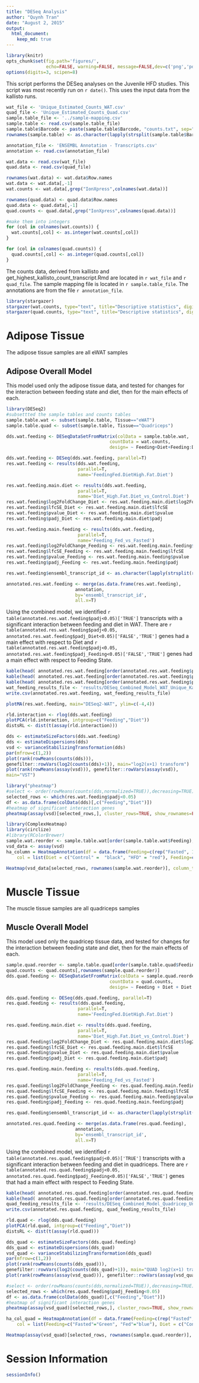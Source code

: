 ```yaml
---
title: "DESeq Analysis"
author: "Quynh Tran"
date: "August 2, 2015"
output:
  html_document:
    keep_md: true
---
```



```r
library(knitr)
opts_chunk$set(fig.path='figures/',
               echo=FALSE, warning=FALSE, message=FALSE,dev=c('png','pdf'))
options(digits=3, scipen=8)
```

This script performs the DESeq analyses on the Juvenile HFD studies.  This script was most recently run on `r date()`.  This uses the input data from the kallisto runs.

```r
wat_file <- 'Unique_Estimated_Counts_WAT.csv'
quad_file <- 'Unique_Estimated_Counts_Quad.csv'
sample.table_file <- '../sample-mapping.csv'
sample.table <- read.csv(sample.table_file)
sample.table$Barcode <- paste(sample.table$Barcode, "counts.txt", sep="-")
rownames(sample.table) <- as.character(lapply(strsplit(sample.table$Barcode, "-"), "[[",1))

annotation_file <- 'ENSEMBL Annotation - Transcripts.csv'
annotation <- read.csv(annotation_file)

wat.data <- read.csv(wat_file)
quad.data <- read.csv(quad_file)

rownames(wat.data) <- wat.data$Row.names
wat.data <- wat.data[,-1]
wat.counts <- wat.data[,grep("IonXpress",colnames(wat.data))]

rownames(quad.data) <- quad.data$Row.names
quad.data <- quad.data[,-1]
quad.counts <- quad.data[,grep("IonXpress",colnames(quad.data))]

#make them into integers
for (col in colnames(wat.counts)) {
  wat.counts[,col] <- as.integer(wat.counts[,col])
}

for (col in colnames(quad.counts)) {
  quad.counts[,col] <- as.integer(quad.counts[,col])
}
```

The counts data, derived from kallisto and get_highest_kallisto_count_transcript.Rmd are located in `r wat_file` and `r quad_file`.  The sample mapping file is located in `r sample.table_file`.  The annotations are from the file `r annotation_file`.


```r
library(stargazer)
stargazer(wat.counts, type="text", title="Descriptive statistics", digits=1, out="results/WAT_Descriptive_stats.txt")
stargazer(quad.counts, type="text", title="Descriptive statistics", digits=1, out="results/QUAD_Descriptive_Stats.txt")
```
# Adipose Tissue

The adipose tissue samples are all eWAT samples

## Adipose Overall Model

This model used only the adipose tissue data, and tested for changes for the interaction between feeding state and diet, then for the main effects of each.

```r
library(DESeq2)
#subsettted the sample tables and counts tables
sample.table.wat <- subset(sample.table, Tissue=="eWAT")
sample.table.quad <- subset(sample.table, Tissue=="Quadriceps")

dds.wat.feeding <- DESeqDataSetFromMatrix(colData = sample.table.wat,
                                       countData = wat.counts,  
                                       design= ~ Feeding+Diet+Feeding:Diet)

dds.wat.feeding <- DESeq(dds.wat.feeding, parallel=T)
res.wat.feeding <- results(dds.wat.feeding,
                           parallel=T,
                           name='FeedingFed.DietHigh.Fat.Diet')

res.wat.feeding.main.diet <- results(dds.wat.feeding,
                           parallel=T,
                           name='Diet_High.Fat.Diet_vs_Control.Diet')
res.wat.feeding$log2FoldChange_Diet <- res.wat.feeding.main.diet$log2FoldChange
res.wat.feeding$lfcSE_Diet <- res.wat.feeding.main.diet$lfcSE
res.wat.feeding$pvalue_Diet <- res.wat.feeding.main.diet$pvalue
res.wat.feeding$padj_Diet <- res.wat.feeding.main.diet$padj

res.wat.feeding.main.feeding <- results(dds.wat.feeding,
                           parallel=T,
                           name='Feeding_Fed_vs_Fasted')
res.wat.feeding$log2FoldChange_Feeding <- res.wat.feeding.main.feeding$log2FoldChange
res.wat.feeding$lfcSE_Feeding <- res.wat.feeding.main.feeding$lfcSE
res.wat.feeding$pvalue_Feeding <- res.wat.feeding.main.feeding$pvalue
res.wat.feeding$padj_Feeding <- res.wat.feeding.main.feeding$padj

res.wat.feeding$ensembl_transcript_id <- as.character(lapply(strsplit(rownames(res.wat.feeding), "\\."), "[[", 1))

annotated.res.wat.feeding <- merge(as.data.frame(res.wat.feeding), 
                          annotation, 
                          by='ensembl_transcript_id',
                          all.x=T)
```

Using the combined model, we identified `r table(annotated.res.wat.feeding$padj<0.05)['TRUE']` transcripts with a significant interaction between feeding and diet in WAT.  There are `r table(annotated.res.wat.feeding$padj<0.05, annotated.res.wat.feeding$padj_Diet<0.05)['FALSE','TRUE']` genes had a main effect with respect to Diet and `r table(annotated.res.wat.feeding$padj<0.05, annotated.res.wat.feeding$padj_Feeding<0.05)['FALSE','TRUE']` genes had a main effect with respect to Feeding State.

```r
kable(head( annotated.res.wat.feeding[order(annotated.res.wat.feeding$padj_Diet),],5), caption="Top Hits for Effects of Diet")
kable(head( annotated.res.wat.feeding[order(annotated.res.wat.feeding$padj_Feeding),],5), caption="Top Hits for Effects of Feeding")
kable(head( annotated.res.wat.feeding[order(annotated.res.wat.feeding$padj),],20), caption="Top Hits for Interaction between Diet and Feeding")
wat_feeding_results_file <- 'results/DESeq_Combined_Model_WAT_Unique_Kalllisto.csv'
write.csv(annotated.res.wat.feeding, wat_feeding_results_file)
```

```r
plotMA(res.wat.feeding, main="DESeq2-WAT", ylim=c(-4,4))
```

```r
rld.interaction <- rlog(dds.wat.feeding)
plotPCA(rld.interaction, intgroup=c("Feeding","Diet"))
distsRL <- dist(t(assay(rld.interaction)))

dds <- estimateSizeFactors(dds.wat.feeding)
dds <- estimateDispersions(dds)
vsd <- varianceStabilizingTransformation(dds)
par(mfrow=c(1,2))
plot(rank(rowMeans(counts(dds))),
genefilter::rowVars(log2(counts(dds)+1)), main="log2(x+1) transform")
plot(rank(rowMeans(assay(vsd))), genefilter::rowVars(assay(vsd)),
main="VST")

library("pheatmap")
#select <- order(rowMeans(counts(dds,normalized=TRUE)),decreasing=TRUE)[1:20]
selected_rows <- which(res.wat.feeding$padj<0.05)
df <- as.data.frame(colData(dds)[,c("Feeding","Diet")])
#heatmap of significant interaction genes
pheatmap(assay(vsd)[selected_rows,], cluster_rows=TRUE, show_rownames=FALSE, cluster_cols=TRUE, annotation_cof=df)

library(ComplexHeatmap)
library(circlize)
#library(RColorBrewer)
sample.wat.reorder <- sample.table.wat[order(sample.table.wat$Feeding),]
vsd_data <- assay(vsd)
ha_column = HeatmapAnnotation(df = data.frame(Feeding=c(rep("Fasted", 11), rep("Fed", 8)), Diet=c(rep("Control", 6), rep("HFD",5), rep("Control", 4), rep("HFD", 4))), 
    col = list(Diet = c("Control" =  "black", "HFD" = "red"), Feeding=c("Fasted"="Green", "Fed"="Blue")))

Heatmap(vsd_data[selected_rows, rownames(sample.wat.reorder)], column_title="Significant Genes WAT", top_annotation = ha_column, show_row_names=FALSE, cluster_columns=FALSE)

```


# Muscle Tissue

The muscle tissue samples are all quadriceps samples

## Muscle Overall Model

This model used only the quadricep tissue data, and tested for changes for the interaction between feeding state and diet, then for the main effects of each.

```r
sample.quad.reorder <- sample.table.quad[order(sample.table.quad$Feeding),]
quad.counts <- quad.counts[,rownames(sample.quad.reorder)]
dds.quad.feeding <- DESeqDataSetFromMatrix(colData = sample.quad.reorder,
                                       countData = quad.counts,  
                                       design= ~ Feeding + Diet + Diet:Feeding)

dds.quad.feeding <- DESeq(dds.quad.feeding, parallel=T)
res.quad.feeding <- results(dds.quad.feeding,
                           parallel=T,
                           name='FeedingFed.DietHigh.Fat.Diet')

res.quad.feeding.main.diet <- results(dds.quad.feeding,
                           parallel=T,
                           name='Diet_High.Fat.Diet_vs_Control.Diet')
res.quad.feeding$log2FoldChange_Diet <- res.quad.feeding.main.diet$log2FoldChange
res.quad.feeding$lfcSE_Diet <- res.quad.feeding.main.diet$lfcSE
res.quad.feeding$pvalue_Diet <- res.quad.feeding.main.diet$pvalue
res.quad.feeding$padj_Diet <- res.quad.feeding.main.diet$padj

res.quad.feeding.main.feeding <- results(dds.quad.feeding,
                           parallel=T,
                           name='Feeding_Fed_vs_Fasted')
res.quad.feeding$log2FoldChange_Feeding <- res.quad.feeding.main.feeding$log2FoldChange
res.quad.feeding$lfcSE_Feeding <- res.quad.feeding.main.feeding$lfcSE
res.quad.feeding$pvalue_Feeding <- res.quad.feeding.main.feeding$pvalue
res.quad.feeding$padj_Feeding <- res.quad.feeding.main.feeding$padj

res.quad.feeding$ensembl_transcript_id <- as.character(lapply(strsplit(rownames(res.quad.feeding), "\\."), "[[", 1))

annotated.res.quad.feeding <- merge(as.data.frame(res.quad.feeding), 
                          annotation, 
                          by='ensembl_transcript_id',
                          all.x=T)
```
  Using the combined model, we identified `r table(annotated.res.quad.feeding$padj<0.05)['TRUE']` transcripts with a significant interaction between feeding and diet in quadriceps.  There are `r table(annotated.res.quad.feeding$padj<0.05, annotated.res.quad.feeding$padj_Feeding<0.05)['FALSE','TRUE']` genes that had a main effect with respect to Feeding State.

```r
kable(head( annotated.res.quad.feeding[order(annotated.res.quad.feeding$padj_Diet),],5), caption="Top Hits for Effects of Diet")
kable(head( annotated.res.quad.feeding[order(annotated.res.quad.feeding$padj_Feeding),],20), caption="Top Hits for Effects of Feeding")
quad_feeding_results_file <- 'results/DESeq_Combined_Model_Quadricep_Unique_Kalllisto.csv'
write.csv(annotated.res.quad.feeding, quad_feeding_results_file)
```


```r
rld.quad <- rlog(dds.quad.feeding)
plotPCA(rld.quad, intgroup=c("Feeding","Diet"))
distsRL <- dist(t(assay(rld.quad)))

dds_quad <- estimateSizeFactors(dds.quad.feeding)
dds_quad <- estimateDispersions(dds_quad)
vsd_quad <- varianceStabilizingTransformation(dds_quad)
par(mfrow=c(1,2))
plot(rank(rowMeans(counts(dds_quad))),
genefilter::rowVars(log2(counts(dds_quad)+1)), main="QUAD log2(x+1) transform")
plot(rank(rowMeans(assay(vsd_quad))), genefilter::rowVars(assay(vsd_quad)), main="QUAD VST")

#select <- order(rowMeans(counts(dds,normalized=TRUE)),decreasing=TRUE)[1:20]
selected_rows <- which(res.quad.feeding$padj_Feeding<0.05)
df <- as.data.frame(colData(dds_quad)[,c("Feeding","Diet")])
#heatmap of significant interaction genes
pheatmap(assay(vsd_quad)[selected_rows,], cluster_rows=TRUE, show_rownames=FALSE, cluster_cols=TRUE, annotation_cof=df)

ha_col_quad = HeatmapAnnotation(df = data.frame(Feeding=c(rep("Fasted", 12), rep("Fed", 8)), Diet=c(rep("Control", 6), rep("HFD",6), rep("Control", 4), rep("HFD", 4))), 
    col = list(Feeding=c("Fasted"="Green", "Fed"="blue"), Diet = c("Control" =  "black", "HFD" = "red")))

Heatmap(assay(vsd_quad)[selected_rows, rownames(sample.quad.reorder)], column_title="Significant Genes Quadriceps", top_annotation = ha_col_quad, show_row_names=FALSE, cluster_columns=FALSE)

```
# Session Information

```r
sessionInfo()
```
